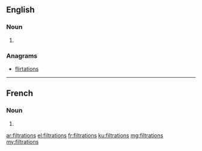 ==English==

===Noun===
{{head|en|plural}}

# {{plural of|filtration|lang=en}}

===Anagrams===
* [[flirtations#English|flirtations]]

----

==French==

===Noun===
{{head|fr|plural|g=?}}

# {{plural of|filtration|lang=fr}}

[[ar:filtrations]]
[[el:filtrations]]
[[fr:filtrations]]
[[ku:filtrations]]
[[mg:filtrations]]
[[my:filtrations]]